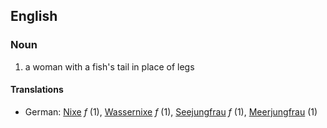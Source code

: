 ==English==
===Noun===
# a woman with a fish's tail in place of legs

====Translations====
*German: [[Nixe]] ''f'' (1), [[Wassernixe]] ''f'' (1), [[Seejungfrau]] ''f'' (1), [[Meerjungfrau]] (1)
